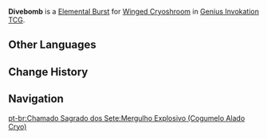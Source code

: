 {{Genius Invokation TCG Skill Infobox
|title      = Divebomb
|image      = Divebomb (Winged Cryoshroom) Character Card Skill.png
|type       = Elemental Burst
|character  = Winged Cryoshroom
|element    = Cryo
|matching   = 3
|energy     = 2
|effect     = Deals 5 {{Color|Cryo DMG}}.
|order      = 3
}}
'''Divebomb''' is a [[Character Card Elemental Burst|Elemental Burst]] for [[Winged Cryoshroom (Character Card)|Winged Cryoshroom]] in [[Genius Invokation TCG]].

==Other Languages==
{{Other Languages|Divebomb (Winged Dendroshroom)}}

==Change History==
{{Change History|3.7}}

==Navigation==
{{Genius Invokation TCG Skill Navbox|Winged Cryoshroom}}
[[pt-br:Chamado Sagrado dos Sete:Mergulho Explosivo (Cogumelo Alado Cryo)]]
